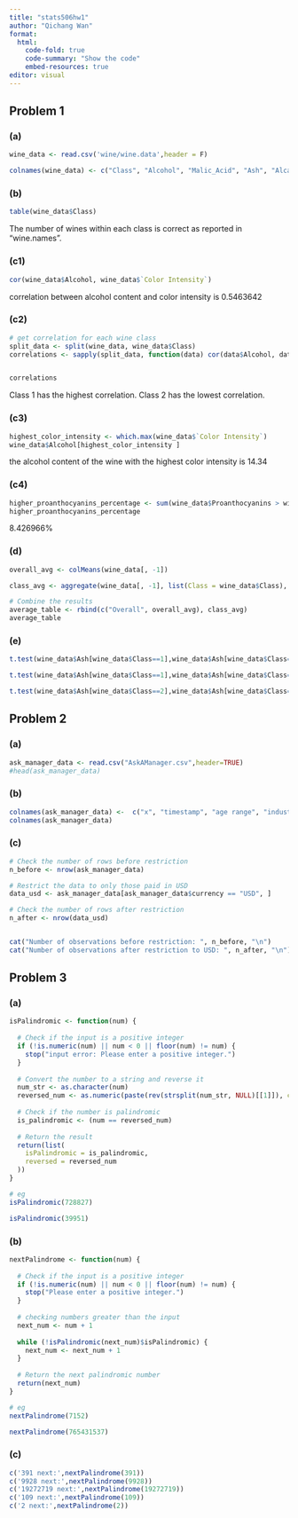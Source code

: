 ---
title: "stats506hw1"
author: "Qichang Wan"
format:
  html:
    code-fold: true
    code-summary: "Show the code"
    embed-resources: true
editor: visual
---



## Problem 1

### (a)
```{r}
wine_data <- read.csv('wine/wine.data',header = F)

colnames(wine_data) <- c("Class", "Alcohol", "Malic_Acid", "Ash", "Alcalinity of Ash", "Magnesium", "Total Phenols", "Flavanoids", "Nonflavanoid Phenols", "Proanthocyanins", "Color Intensity", "Hue", "OD280/OD315 of Diluted Wines", "Proline")
```

### (b)
```{r}
table(wine_data$Class)
```
The number of wines within each class is correct as reported in “wine.names”.

### (c1)
```{r}
cor(wine_data$Alcohol, wine_data$`Color Intensity`)
```
correlation between alcohol content and color intensity is 0.5463642

### (c2)
```{r}
# get correlation for each wine class
split_data <- split(wine_data, wine_data$Class)
correlations <- sapply(split_data, function(data) cor(data$Alcohol, data$`Color Intensity`))


correlations
```
Class 1 has the highest correlation. Class 2 has the lowest correlation.

### (c3)
```{r}
highest_color_intensity <- which.max(wine_data$`Color Intensity`)
wine_data$Alcohol[highest_color_intensity ]
```
the alcohol content of the wine with the highest color intensity is 14.34

### (c4)
```{r}
higher_proanthocyanins_percentage <- sum(wine_data$Proanthocyanins > wine_data$Ash)/ nrow(wine_data)
higher_proanthocyanins_percentage
```
8.426966%

### (d)
```{r}
overall_avg <- colMeans(wine_data[, -1])

class_avg <- aggregate(wine_data[, -1], list(Class = wine_data$Class), mean)

# Combine the results 
average_table <- rbind(c("Overall", overall_avg), class_avg)
average_table
```

### (e)
```{r}
t.test(wine_data$Ash[wine_data$Class==1],wine_data$Ash[wine_data$Class==2])
```

```{r}
t.test(wine_data$Ash[wine_data$Class==1],wine_data$Ash[wine_data$Class==3])
```

```{r}
t.test(wine_data$Ash[wine_data$Class==2],wine_data$Ash[wine_data$Class==3])
```


## Problem 2

### (a)
```{r}
ask_manager_data <- read.csv("AskAManager.csv",header=TRUE)
#head(ask_manager_data)
```

### (b)
```{r}
colnames(ask_manager_data) <-  c("x", "timestamp", "age range", "industry", "job title","job title additional context", "annual salary", "additional monetary compensation", "currency", "other currency", "income additional context", "country", "states", "city", "overall years of work experience", "in your field years of work experience", "education level", "gender", "race")
colnames(ask_manager_data)
```

### (c)
```{r}
# Check the number of rows before restriction
n_before <- nrow(ask_manager_data)

# Restrict the data to only those paid in USD
data_usd <- ask_manager_data[ask_manager_data$currency == "USD", ]

# Check the number of rows after restriction
n_after <- nrow(data_usd)


cat("Number of observations before restriction: ", n_before, "\n")
cat("Number of observations after restriction to USD: ", n_after, "\n")

```


## Problem 3

### (a)
```{r}
isPalindromic <- function(num) {
  
  # Check if the input is a positive integer
  if (!is.numeric(num) || num < 0 || floor(num) != num) {
    stop("input error: Please enter a positive integer.")
  }
  
  # Convert the number to a string and reverse it
  num_str <- as.character(num)
  reversed_num <- as.numeric(paste(rev(strsplit(num_str, NULL)[[1]]), collapse = ''))
  
  # Check if the number is palindromic
  is_palindromic <- (num == reversed_num)
  
  # Return the result 
  return(list(
    isPalindromic = is_palindromic,
    reversed = reversed_num
  ))
}

# eg
isPalindromic(728827)

isPalindromic(39951)
```
### (b)
```{r}
nextPalindrome <- function(num) {
  
  # Check if the input is a positive integer
  if (!is.numeric(num) || num < 0 || floor(num) != num) {
    stop("Please enter a positive integer.")
  }
  
  # checking numbers greater than the input
  next_num <- num + 1
  
  while (!isPalindromic(next_num)$isPalindromic) {
    next_num <- next_num + 1
  }
  
  # Return the next palindromic number
  return(next_num)
}

# eg
nextPalindrome(7152)

nextPalindrome(765431537)
```

### (c)
```{r}
c('391 next:',nextPalindrome(391))
c('9928 next:',nextPalindrome(9928))
c('19272719 next:',nextPalindrome(19272719))
c('109 next:',nextPalindrome(109))
c('2 next:',nextPalindrome(2))
```


